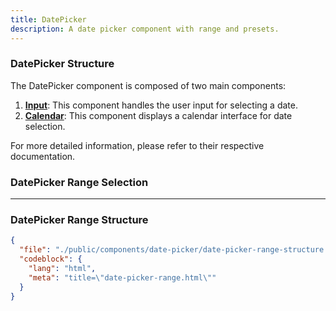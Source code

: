 ```yaml
---
title: DatePicker
description: A date picker component with range and presets.
---
```


<ComponentPreview className="items-start pt-20 min-h-[30rem]" src="date-picker" />

### DatePicker Structure

The DatePicker component is composed of two main components:

1. **[Input](/docs/components/input)**: This component handles the user input for selecting a date.
2. **[Calendar](/docs/components/calendar)**: This component displays a calendar interface for date selection.

For more detailed information, please refer to their respective documentation.

### DatePicker Range Selection

<ComponentPreview className="items-start pt-20 min-h-[37rem] sm:min-h-[30rem]" src="date-picker-range" />

---

### DatePicker Range Structure

```json doc-gen:file
{
  "file": "./public/components/date-picker/date-picker-range-structure.html",
  "codeblock": {
    "lang": "html",
    "meta": "title=\"date-picker-range.html\""
  }
}
```

